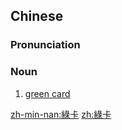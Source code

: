 {{also|绿卡}}
==Chinese==
{{zh-forms|s=绿卡}}

===Pronunciation===
{{zh-pron
|m=lǜkǎ
|c=luk6 kaat1
|mn=le̍k-khah
|cat=n
}}

===Noun===
{{zh-noun}}

# [[green card]]

[[zh-min-nan:綠卡]]
[[zh:綠卡]]